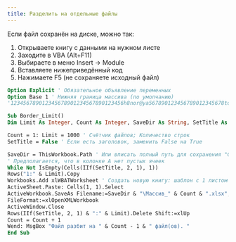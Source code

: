 ```yaml
---
title: Разделить на отдельные файлы
---
```


Если файл сохранён на диске, можно так:

1. Открываете книгу с данными на нужном листе
2. Заходите в VBA (Alt+F11)
3. Выбираете в меню Insert -> Module
4. Вставляете нижеприведённый код
5. Нажимаете F5 (не сохраняете исходный файл)

```vb
Option Explicit ' Обязательное объявление переменных
Option Base 1 ' Нижняя граница массива (по умолчанию)
'123456789012345678901234567890123456h8nor@ya567890123456789012345678toster56789

Sub Border_Limit()
Dim Limit As Integer, Count As Integer, SaveDir As String, SetTitle As Boolean

Count = 1: Limit = 1000 ' Счётчик файлов; Количество строк
SetTitle = False ' Если есть заголовок, заменить False на True

SaveDir = ThisWorkbook.Path ' Или вписать полный путь для сохранения "C:\"
' Предполагается, что в колонке A нет пустых ячеек
While Not IsEmpty(Cells(IIf(SetTitle, 2, 1), 1))
Rows("1:" & Limit).Copy
Workbooks.Add xlWBATWorksheet ' Создать новую книгу: шаблон с 1 листом
ActiveSheet.Paste: Cells(1, 1).Select
ActiveWorkbook.SaveAs Filename:=SaveDir & "\Массив_" & Count & ".xlsx", _
FileFormat:=xlOpenXMLWorkbook
ActiveWindow.Close
Rows(IIf(SetTitle, 2, 1) & ":" & Limit).Delete Shift:=xlUp
Count = Count + 1
Wend: MsgBox "Файл разбит на " & Count - 1 & " файл(ов). "
End Sub
```
